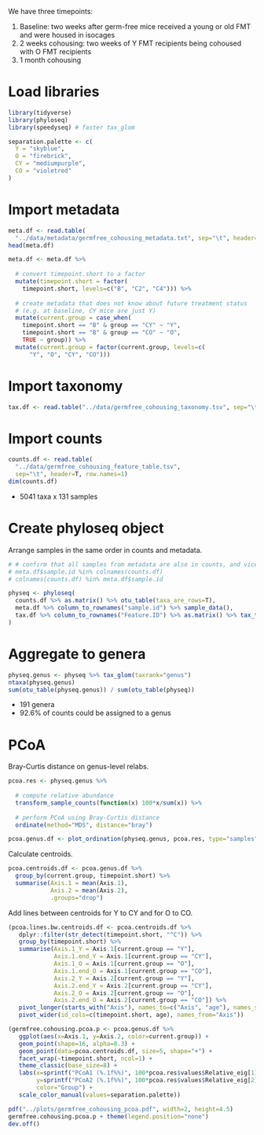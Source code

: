 We have three timepoints:

1. Baseline: two weeks after germ-free mice received a young or old FMT and were housed in isocages
2. 2 weeks cohousing: two weeks of Y FMT recipients being cohoused with O FMT recipients
3. 1 month cohousing

# Load libraries

```r
library(tidyverse)
library(phyloseq)
library(speedyseq) # faster tax_glom

separation.palette <- c(
  Y = "skyblue",
  O = "firebrick",
  CY = "mediumpurple",
  CO = "violetred"
)
```

# Import metadata

```r
meta.df <- read.table(
  "../data/metadata/germfree_cohousing_metadata.txt", sep="\t", header=T)
head(meta.df)
```

```r
meta.df <- meta.df %>% 
  
  # convert timepoint.short to a factor
  mutate(timepoint.short = factor(
    timepoint.short, levels=c("B", "C2", "C4"))) %>% 
  
  # create metadata that does not know about future treatment status
  # (e.g. at baseline, CY mice are just Y)
  mutate(current.group = case_when(
    timepoint.short == "B" & group == "CY" ~ "Y",
    timepoint.short == "B" & group == "CO" ~ "O",
    TRUE ~ group)) %>% 
  mutate(current.group = factor(current.group, levels=c(
      "Y", "O", "CY", "CO")))
```

# Import taxonomy

```r
tax.df <- read.table("../data/germfree_cohousing_taxonomy.tsv", sep="\t", header=T)
```

# Import counts

```r
counts.df <- read.table(
  "../data/germfree_cohousing_feature_table.tsv", 
  sep="\t", header=T, row.names=1)
dim(counts.df)
```

* 5041 taxa x 131 samples

# Create phyloseq object

Arrange samples in the same order in counts and metadata.

```r
# # confirm that all samples from metadata are also in counts, and vice versa
# meta.df$sample.id %in% colnames(counts.df)
# colnames(counts.df) %in% meta.df$sample.id
```

```r
physeq <- phyloseq(
  counts.df %>% as.matrix() %>% otu_table(taxa_are_rows=T),
  meta.df %>% column_to_rownames("sample.id") %>% sample_data(),
  tax.df %>% column_to_rownames("Feature.ID") %>% as.matrix() %>% tax_table()
)
```

# Aggregate to genera

```r
physeq.genus <- physeq %>% tax_glom(taxrank="genus")
ntaxa(physeq.genus)
sum(otu_table(physeq.genus)) / sum(otu_table(physeq))
```

* 191 genera
* 92.6% of counts could be assigned to a genus

# PCoA

Bray-Curtis distance on genus-level relabs.

```r
pcoa.res <- physeq.genus %>%
  
  # compute relative abundance
  transform_sample_counts(function(x) 100*x/sum(x)) %>%
  
  # perform PCoA using Bray-Curtis distance
  ordinate(method="MDS", distance="bray")

pcoa.genus.df <- plot_ordination(physeq.genus, pcoa.res, type="samples", justDF=T)
```

Calculate centroids.

```r
pcoa.centroids.df <- pcoa.genus.df %>% 
  group_by(current.group, timepoint.short) %>% 
  summarise(Axis.1 = mean(Axis.1),
            Axis.2 = mean(Axis.2),
            .groups="drop")
```

Add lines between centroids for Y to CY and for O to CO.

```r
(pcoa.lines.bw.centroids.df <- pcoa.centroids.df %>% 
   dplyr::filter(str_detect(timepoint.short, "^C")) %>% 
   group_by(timepoint.short) %>% 
   summarise(Axis.1_Y = Axis.1[current.group == "Y"],
             Axis.1.end_Y = Axis.1[current.group == "CY"],
             Axis.1_O = Axis.1[current.group == "O"],
             Axis.1.end_O = Axis.1[current.group == "CO"],
             Axis.2_Y = Axis.2[current.group == "Y"],
             Axis.2.end_Y = Axis.2[current.group == "CY"],
             Axis.2_O = Axis.2[current.group == "O"],
             Axis.2.end_O = Axis.2[current.group == "CO"]) %>% 
   pivot_longer(starts_with("Axis"), names_to=c("Axis", "age"), names_sep="_") %>% 
   pivot_wider(id_cols=c(timepoint.short, age), names_from="Axis"))
```

```r
(germfree.cohousing.pcoa.p <- pcoa.genus.df %>% 
   ggplot(aes(x=Axis.1, y=Axis.2, color=current.group)) +
   geom_point(shape=16, alpha=0.3) +
   geom_point(data=pcoa.centroids.df, size=5, shape="+") +
   facet_wrap(~timepoint.short, ncol=1) +
   theme_classic(base_size=8) +
   labs(x=sprintf("PCoA1 (%.1f%%)", 100*pcoa.res$values$Relative_eig[1]), 
        y=sprintf("PCoA2 (%.1f%%)", 100*pcoa.res$values$Relative_eig[2]),
        color="Group") +
   scale_color_manual(values=separation.palette))
```

```r
pdf("../plots/germfree_cohousing_pcoa.pdf", width=2, height=4.5)
germfree.cohousing.pcoa.p + theme(legend.position="none")
dev.off()
```

